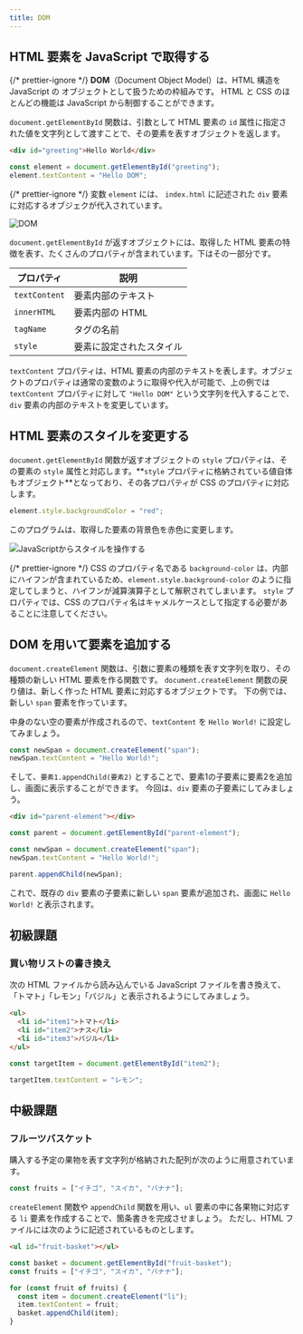 ```yaml
---
title: DOM
---
```


## <Term type="html">HTML</Term> 要素を <Term type="javascript">JavaScript</Term> で取得する

{/* prettier-ignore */}
<Term type="dom">**DOM**</Term>（Document Object Model）は、<Term type="html">HTML</Term> 構造を <Term type="javascript">JavaScript</Term> の
<Term type="javascriptObject">オブジェクト</Term>として扱うための枠組みです。
<Term type="html">HTML</Term> と <Term type="css">CSS</Term> のほとんどの機能は <Term type="javascript">JavaScript</Term> から制御することができます。

`document.getElementById` <Term type="javascriptFunction">関数</Term>は、<Term type="javascriptParameter">引数</Term>として <Term type="element">HTML 要素</Term>の `id` <Term type="attribute">属性</Term>に指定された値を<Term type="javascriptString">文字列</Term>として<Term type="javascriptPass">渡す</Term>ことで、その<Term type="element">要素</Term>を表す<Term type="javascriptObject">オブジェクト</Term>を<Term type="javascriptReturn">返し</Term>ます。

```html title="index.html"
<div id="greeting">Hello World</div>
```

```js title="script.js"
const element = document.getElementById("greeting");
element.textContent = "Hello DOM";
```

<ViewSource url={import.meta.url} path="_samples/get-element-by-id" />

{/* prettier-ignore */}
<Term type="javascriptVariable">変数</Term> `element` には、 `index.html` に記述された `div` <Term type="element">要素</Term>に対応する<Term type="javascriptObject">オブジェク</Term>が<Term type="javascriptAssignment">代入</Term>されています。

![DOM](./dom.png)

`document.getElementById` が<Term type="javascriptReturn">返す</Term><Term type="javascriptObject">オブジェクト</Term>には、取得した HTML <Term type="element">要素</Term>の特徴を表す、たくさんの<Term type="javascriptProperty">プロパティ</Term>が含まれています。下はその一部分です。

| プロパティ    | 説明                                                 |
| ------------- | ---------------------------------------------------- |
| `textContent` | <Term type="element">要素</Term>内部のテキスト       |
| `innerHTML`   | <Term type="element">要素</Term>内部の HTML          |
| `tagName`     | <Term type="tag">タグ</Term>の名前                   |
| `style`       | <Term type="element">要素</Term>に設定されたスタイル |

`textContent` <Term type="javascriptProperty">プロパティ</Term>は、<Term type="element">HTML 要素</Term>の内部のテキストを表します。<Term type="javascriptObject">オブジェクト</Term>の<Term type="javascriptProperty">プロパティ</Term>は通常の<Term type="javascriptVariable">変数</Term>のように取得や<Term type="javascriptAssignment">代入</Term>が可能で、上の例では `textContent` <Term type="javascriptProperty">プロパティ</Term>に対して `"Hello DOM"` という<Term type="javascriptString">文字列</Term>を代入することで、`div` <Term type="element">要素</Term>の内部のテキストを変更しています。

## <Term type="element">HTML 要素</Term>のスタイルを変更する

`document.getElementById` <Term type="javascriptFunction">関数</Term>が返す<Term type="javascriptObject">オブジェクト</Term>の `style` <Term type="javascriptProperty">プロパティ</Term>は、その要素の <Term type="styleAttribute">`style` 属性</Term>と対応します。**`style` <Term type="javascriptProperty">プロパティ</Term>に格納されている<Term type="javascriptValue">値</Term>自体も<Term type="javascriptObject">オブジェクト</Term>**となっており、その各<Term type="javascriptProperty">プロパティ</Term>が CSS の<Term type="cssProperty">プロパティ</Term>に対応します。

```js title="script.js"
element.style.backgroundColor = "red";
```

このプログラムは、取得した<Term type="element">要素</Term>の背景色を赤色に変更します。

![JavaScriptからスタイルを操作する](./change-styles.png)

{/* prettier-ignore */}
<Term type="css">CSS</Term> の<Term type="cssProperty">プロパティ</Term>名である `background-color` は、内部にハイフンが含まれているため、`element.style.background-color` のように指定してしまうと、ハイフンが減算<Term type="javascriptOperator">演算子</Term>として解釈されてしまいます。
`style` <Term type="javascriptProperty">プロパティ</Term>では、<Term type="css">CSS</Term> の<Term type="cssProperty">プロパティ</Term>名は<Term type="camelCase">キャメルケース</Term>として指定する必要があることに注意してください。

## DOM を用いて要素を追加する

`document.createElement` 関数は、引数に要素の種類を表す文字列を取り、その種類の新しい HTML 要素を作る関数です。
`document.createElement` 関数の戻り値は、新しく作った HTML 要素に対応するオブジェクトです。
下の例では、新しい `span` 要素を作っています。

中身のない空の要素が作成されるので、`textContent` を `Hello World!` に設定してみましょう。

```js title="script.js"
const newSpan = document.createElement("span");
newSpan.textContent = "Hello World!";
```

そして、`要素1.appendChild(要素2)` とすることで、要素1の子要素に要素2を追加し、画面に表示することができます。
今回は、`div` 要素の子要素にしてみましょう。

```html title="index.html"
<div id="parent-element"></div>
```

```js title="script.js"
const parent = document.getElementById("parent-element");

const newSpan = document.createElement("span");
newSpan.textContent = "Hello World!";

parent.appendChild(newSpan);
```

これで、既存の `div` 要素の子要素に新しい `span` 要素が追加され、画面に `Hello World!` と表示されます。

## 初級課題

### 買い物リストの書き換え

次の HTML ファイルから読み込んでいる JavaScript ファイルを書き換えて、「トマト」「レモン」「バジル」と表示されるようにしてみましょう。

```html title="index.html"
<ul>
  <li id="item1">トマト</li>
  <li id="item2">ナス</li>
  <li id="item3">バジル</li>
</ul>
```

<Answer title="買い物リストの書き換え">

```js title="script.js"
const targetItem = document.getElementById("item2");

targetItem.textContent = "レモン";
```

<ViewSource url={import.meta.url} path="_samples/change-shopping-memo" />

</Answer>

## 中級課題

### フルーツバスケット

購入する予定の果物を表す文字列が格納された配列が次のように用意されています。

```js
const fruits = ["イチゴ", "スイカ", "バナナ"];
```

`createElement` 関数や `appendChild` 関数を用い、`ul` 要素の中に各果物に対応する `li` 要素を作成することで、箇条書きを完成させましょう。
ただし、HTML ファイルには次のように記述されているものとします。

```html title="index.html"
<ul id="fruit-basket"></ul>
```

<Answer title="フルーツバスケット">

```js title="script.js"
const basket = document.getElementById("fruit-basket");
const fruits = ["イチゴ", "スイカ", "バナナ"];

for (const fruit of fruits) {
  const item = document.createElement("li");
  item.textContent = fruit;
  basket.appendChild(item);
}
```

<ViewSource url={import.meta.url} path="_samples/fruit-basket" />

</Answer>
